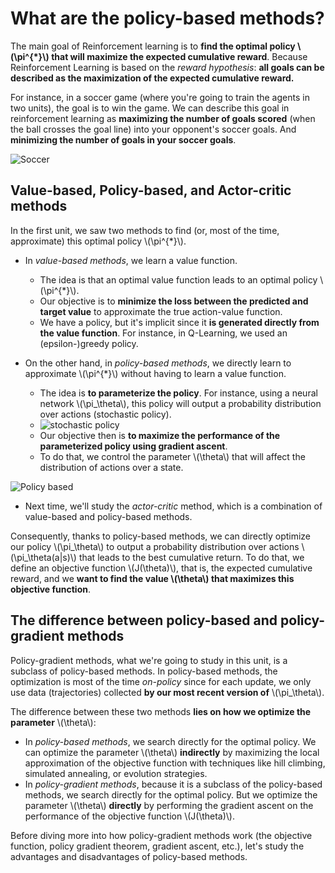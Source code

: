 # What are the policy-based methods?

The main goal of Reinforcement learning is to **find the optimal policy \\(\pi^{*}\\) that will maximize the expected cumulative reward**.
Because Reinforcement Learning is based on the *reward hypothesis*: **all goals can be described as the maximization of the expected cumulative reward.**

For instance, in a soccer game (where you're going to train the agents in two units), the goal is to win the game. We can describe this goal in reinforcement learning as
**maximizing the number of goals scored** (when the ball crosses the goal line) into your opponent's soccer goals. And **minimizing the number of goals in your soccer goals**.

<img src="https://huggingface.co/datasets/huggingface-deep-rl-course/course-images/resolve/main/en/unit6/soccer.jpg" alt="Soccer" />

## Value-based, Policy-based, and Actor-critic methods

In the first unit, we saw two methods to find (or, most of the time, approximate) this optimal policy \\(\pi^{*}\\).

- In *value-based methods*, we learn a value function.
  - The idea is that an optimal value function leads to an optimal policy \\(\pi^{*}\\).
  - Our objective is to **minimize the loss between the predicted and target value** to approximate the true action-value function.
  - We have a policy, but it's implicit since it **is generated directly from the value function**. For instance, in Q-Learning, we used an (epsilon-)greedy policy.

- On the other hand, in *policy-based methods*, we directly learn to approximate \\(\pi^{*}\\) without having to learn a value function.
  - The idea is **to parameterize the policy**. For instance, using a neural network \\(\pi_\theta\\), this policy will output a probability distribution over actions (stochastic policy).
  - <img src="https://huggingface.co/datasets/huggingface-deep-rl-course/course-images/resolve/main/en/unit6/stochastic_policy.png" alt="stochastic policy" />
  - Our objective then is **to maximize the performance of the parameterized policy using gradient ascent**.
  - To do that, we control the parameter \\(\theta\\) that will affect the distribution of actions over a state.

<img src="https://huggingface.co/datasets/huggingface-deep-rl-course/course-images/resolve/main/en/unit6/policy_based.png" alt="Policy based" />

- Next time, we'll study the *actor-critic* method, which is a combination of value-based and policy-based methods.

Consequently, thanks to policy-based methods, we can directly optimize our policy \\(\pi_\theta\\) to output a probability distribution over actions \\(\pi_\theta(a|s)\\) that leads to the best cumulative return.
To do that, we define an objective function \\(J(\theta)\\), that is, the expected cumulative reward, and we **want to find the value \\(\theta\\) that maximizes this objective function**.

## The difference between policy-based and policy-gradient methods

Policy-gradient methods, what we're going to study in this unit, is a subclass of policy-based methods. In policy-based methods, the optimization is most of the time *on-policy* since for each update, we only use data (trajectories) collected **by our most recent version of** \\(\pi_\theta\\).

The difference between these two methods **lies on how we optimize the parameter** \\(\theta\\):

- In *policy-based methods*, we search directly for the optimal policy. We can optimize the parameter \\(\theta\\) **indirectly** by maximizing the local approximation of the objective function with techniques like hill climbing, simulated annealing, or evolution strategies.
- In *policy-gradient methods*, because it is a subclass of the policy-based methods, we search directly for the optimal policy. But we optimize the parameter \\(\theta\\) **directly** by performing the gradient ascent on the performance of the objective function \\(J(\theta)\\).

Before diving more into how policy-gradient methods work (the objective function, policy gradient theorem, gradient ascent, etc.), let's study the advantages and disadvantages of policy-based methods.
